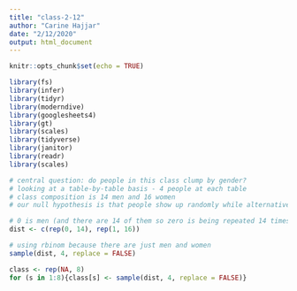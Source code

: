 ```yaml
---
title: "class-2-12"
author: "Carine Hajjar"
date: "2/12/2020"
output: html_document
---
```


```r
knitr::opts_chunk$set(echo = TRUE)

library(fs)
library(infer)
library(tidyr)
library(moderndive)
library(googlesheets4)
library(gt)
library(scales)
library(tidyverse)
library(janitor)
library(readr)
library(scales)

# central question: do people in this class clump by gender? 
# looking at a table-by-table basis - 4 people at each table 
# class composition is 14 men and 16 women 
# our null hypothesis is that people show up randomly while alternative is that people clump by gender 

# 0 is men (and there are 14 of them so zero is being repeated 14 times), and one is female 
dist <- c(rep(0, 14), rep(1, 16))

# using rbinom because there are just men and women
sample(dist, 4, replace = FALSE)

class <- rep(NA, 8)
for (s in 1:8){class[s] <- sample(dist, 4, replace = FALSE)}


```

